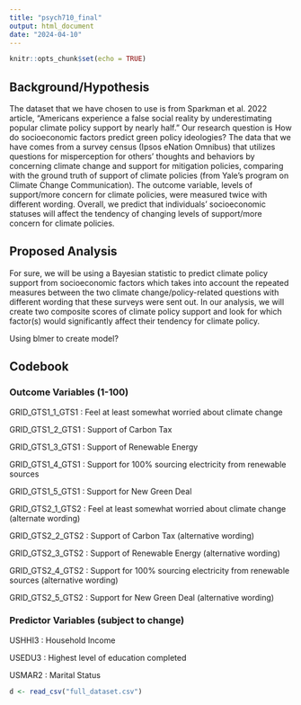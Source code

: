 ```yaml
---
title: "psych710_final"
output: html_document
date: "2024-04-10"
---
```


```r
knitr::opts_chunk$set(echo = TRUE)
```


## Background/Hypothesis
The dataset that we have chosen to use is from Sparkman et al. 2022 article, "Americans experience a false social reality by underestimating popular climate policy support by nearly half." Our research question is How do socioeconomic factors predict green policy ideologies? The data that we have comes from a survey census (Ipsos eNation Omnibus) that utilizes questions for misperception for others' thoughts and behaviors by concerning climate change and support for mitigation policies, comparing with the ground truth of support of climate policies (from Yale's program on Climate Change Communication). The outcome variable, levels of support/more concern for climate policies, were measured twice with different wording. Overall, we predict that individuals' socioeconomic statuses will affect the tendency of changing levels of support/more concern for climate policies. 

## Proposed Analysis
For sure, we will be using a Bayesian statistic to predict climate policy support from socioeconomic factors which takes into account the repeated measures between the two climate change/policy-related questions with different wording that these surveys were sent out. In our analysis, we will create two composite scores of climate policy support and look for which factor(s) would significantly affect their tendency for climate policy. 

Using blmer to create model?

## Codebook
### Outcome Variables (1-100)

GRID_GTS1_1_GTS1 : Feel at least somewhat worried about climate change

GRID_GTS1_2_GTS1 : Support of Carbon Tax

GRID_GTS1_3_GTS1 : Support of Renewable Energy

GRID_GTS1_4_GTS1 : Support for 100% sourcing electricity from renewable sources

GRID_GTS1_5_GTS1 : Support for New Green Deal

GRID_GTS2_1_GTS2 : Feel at least somewhat worried about climate change (alternate wording)

GRID_GTS2_2_GTS2 : Support of Carbon Tax (alternative wording)

GRID_GTS2_3_GTS2 : Support of Renewable Energy (alternative wording)

GRID_GTS2_4_GTS2 : Support for 100% sourcing electricity from renewable sources (alternative wording)

GRID_GTS2_5_GTS2 : Support for New Green Deal (alternative wording)

### Predictor Variables (subject to change)

USHHI3 : Household Income

USEDU3 : Highest level of education completed

USMAR2 : Marital Status



```r
d <- read_csv("full_dataset.csv")


```











